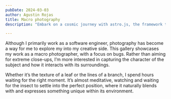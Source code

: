 ```yaml
---
pubDate: 2024-03-03
author: Agustin Rojas
title: Macro photography
description: "Embark on a cosmic journey with astro.js, the framework that makes interstellar development a breeze. Pair it with Tailwind CSS for a design that's out of this world"

---
```


Although I primarily work as a software engineer, photography has become a way for me to explore my into my creative side. This gallery showcases my work as a macro photographer, with a focus on bugs. Rather than aiming for extreme close-ups, I’m more interested in capturing the character of the subject and how it interacts with its surroundings.

Whether it’s the texture of a leaf or the lines of a branch, I spend hours waiting for the right moment. It’s almost meditative, watching and waiting for the insect to settle into the perfect position, where it naturally blends with and expresses something unique within its environment.